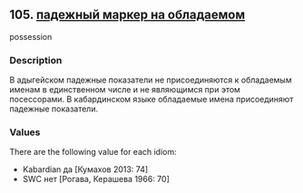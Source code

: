 ## 105. <a href =  'https://agricolamz.github.io/The_Circassian_Isoglosses_Database/105.html' target='_blank'>падежный маркер на обладаемом</a>
possession

### Description

В адыгейском падежные показатели не присоединяются к обладаемым именам в единственном числе и не являющимся при этом посессорами. В кабардинском языке обладаемые имена присоединяют падежные показатели.

### Values
There are the following value for each idiom:

* Kabardian  да [Кумахов 2013: 74] 
* SWC  нет [Рогава, Керашева 1966: 70] 

